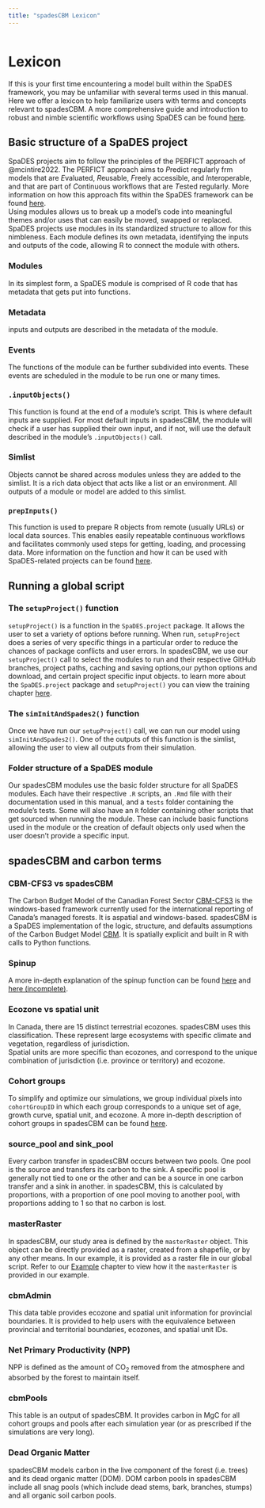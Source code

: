 ```yaml
---
title: "spadesCBM Lexicon"
---
```


```r
```

# Lexicon {-}

If this is your first time encountering a model built within the SpaDES framework, you may be unfamiliar with several terms used in this manual. Here we offer a lexicon to help familiarize users with terms and concepts relevant to spadesCBM. A more comprehensive guide and introduction to robust and nimble scientific workflows using SpaDES can be found [here](https://predictiveecology.org/training/_book/).

## Basic structure of a SpaDES project {-}

SpaDES projects aim to follow the principles of the PERFICT approach of @mcintire2022. The PERFICT approach aims to *P*redict regularly frm models that are *E*valuated, *R*eusable, *F*reely accessible, and *I*nteroperable, and that are part of *C*ontinuous workflows that are *T*ested regularly. More information on how this approach fits within the SpaDES framework can be found [here](https://predictiveecology.org/training/_book/intro.html).  
Using modules allows us to break up a model's code into meaningful themes and/or uses that can easily be moved, swapped or replaced. SpaDES projects use modules in its standardized structure to allow for this nimbleness. Each module defines its own metadata, identifying the inputs and outputs of the code, allowing R to connect the module with others.

### Modules {-}
In its simplest form, a SpaDES module is comprised of R code that has metadata that gets put into functions.

### Metadata {-}
inputs and outputs are described in the metadata of the module. 

### Events {-}
The functions of the module can be further subdivided into events. These events are scheduled in the module to be run one or many times. 

### `.inputObjects()` {-}
This function is found at the end of a module's script. This is where default inputs are supplied. For most default inputs in spadesCBM, the module will check if a user has supplied their own input, and if not, will use the default described in the module's `.inputObjects()` call. 

### Simlist {-}
Objects cannot be shared across modules unless they are added to the simlist. It is a rich data object that acts like a list or an environment. All outputs of a module or model are added to this simlist. 

### `prepInputs()`
This function is used to prepare R objects from remote (usually URLs) or local data sources. This enables easily repeatable continuous workflows and facilitates commonly used steps for getting, loading, and processing data. More information on the function and how it can be used with SpaDES-related projects can be found [here](https://predictiveecology.org/training/_book/prepInputs.html). 

## Running a global script {-}
### The `setupProject()` function {-}
`setupProject()` is a function in the `SpaDES.project` package. It allows the user to set a variety of options before running. When run, `setupProject` does a series of very specific things in a particular order to reduce the chances of package conflicts and user errors. 
In spadesCBM, we use our `setupProject()` call to select the modules to run and their respective GitHub branches, project paths, caching and saving options,our python options and download, and certain project specific input objects.
to learn more about the `SpaDES.project` package and `setupProject()` you can view the training chapter [here](https://predictiveecology.org/training/_book/workflowSimple2.html).

### The `simInitAndSpades2()` function {-}
Once we have run our `setupProject()` call, we can run our model using `simInitAndSpades2()`. One of the outputs of this function is the simlist, allowing the user to view all outputs from their simulation.

### Folder structure of a SpaDES module {-}
Our spadesCBM modules use the basic folder structure for all SpaDES modules. Each have their respective `.R` scripts, an `.Rmd` file with their documentation used in this manual, and a `tests` folder containing the module's tests. Some will also have an `R` folder containing other scripts that get sourced when running the module. These can include basic functions used in the module or the creation of default objects only used when the user doesn't provide a specific input.

## spadesCBM and carbon terms {-}
### CBM-CFS3 vs spadesCBM
The Carbon Budget Model of the Canadian Forest Sector [CBM-CFS3](https://natural-resources.canada.ca/climate-change/climate-change-impacts-forests/carbon-budget-model) is the windows-based framework currently used for the international reporting of Canada's managed forests. It is aspatial and windows-based. spadesCBM is a SpaDES implementation of the logic, structure, and defaults assumptions of the Carbon Budget Model [CBM](https://natural-resources.canada.ca/climate-change/climate-change-impacts-forests/generic-carbon-budget-model). It is spatially explicit and built in R with calls to Python functions.

### Spinup
A more in-depth explanation of the spinup function can be found [here](https://predictiveecology.github.io/spadesCBM/index.html#the-spinup-function) and [here (incomplete)](https://predictiveecology.github.io/spadesCBM/cbm_core.html#events-1).

### Ecozone vs spatial unit
In Canada, there are 15 distinct terrestrial ecozones. spadesCBM uses this classification. These represent large ecosystems with specific climate and vegetation, regardless of jurisdiction.  
Spatial units are more specific than ecozones, and correspond to the unique combination of jurisdiction (i.e. province or territory) and ecozone. 

### Cohort groups
To simplify and optimize our simulations, we group individual pixels into `cohortGroupID` in which each group corresponds to a unique set of age, growth curve, spatial unit, and ecozone. 
A more in-depth description of cohort groups in spadesCBM can be found [here](https://predictiveecology.github.io/spadesCBM/cbm_core.html#pixel-groups-1). 

### source_pool and sink_pool
Every carbon transfer in spadesCBM occurs between two pools. One pool is the source and transfers its carbon to the sink. A specific pool is generally not tied to one or the other and can be a source in one carbon transfer and a sink in another.  in spadesCBM, this is calculated by proportions, with a proportion of one pool moving to another pool, with proportions adding to 1 so that no carbon is lost. 

### masterRaster
In spadesCBM, our study area is defined by the `masterRaster` object. This object can be directly provided as a raster, created from a shapefile, or by any other means. In our example, it is provided as a raster file in our global script. Refer to our [Example](https://predictiveecology.github.io/spadesCBM/example-spadescbm-in-saskatchewan.html#running-the-simulation) chapter to view how it the `masterRaster` is provided in our example. 

### cbmAdmin
This data table provides ecozone and spatial unit information for provincial boundaries. It is provided to help users with the equivalence between provincial and territorial boundaries, ecozones, and spatial unit IDs. 

### Net Primary Productivity (NPP)
NPP is defined as the amount of CO~2~ removed from the atmosphere and absorbed by the forest to maintain itself. 

### cbmPools
This table is an output of spadesCBM. It provides carbon in MgC for all cohort groups and pools after each simulation year (or as prescribed if the simulations are very long). 

### Dead Organic Matter
spadesCBM models carbon in the live component of the forest (i.e. trees) and its dead organic matter (DOM). DOM carbon pools in spadesCBM include all snag pools (which include dead stems, bark, branches, stumps) and all organic soil carbon pools. 
